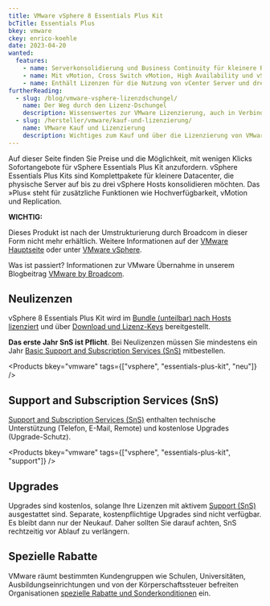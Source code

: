 ```yaml
---
title: VMware vSphere 8 Essentials Plus Kit
bcTitle: Essentials Plus
bkey: vmware
ckey: enrico-koehle
date: 2023-04-20
wanted:
  features:
    - name: Serverkonsolidierung und Business Continuity für kleinere Rechenzentren
    - name: Mit vMotion, Cross Switch vMotion, High Availability und vSphere Replication
    - name: Enthält Lizenzen für die Nutzung von vCenter Server und drei vSphere Hosts als Bundle-Lizenz
furtherReading:
  - slug: /blog/vmware-vsphere-lizenzdschungel/
    name: Der Weg durch den Lizenz-Dschungel
    description: Wissenswertes zur VMware Lizenzierung, auch in Verbindung mit Microsoft Windows Servern.
  - slug: /hersteller/vmware/kauf-und-lizenzierung/
    name: VMware Kauf und Lizenzierung
    description: Wichtiges zum Kauf und über die Lizenzierung von VMware Produkten in der Form eines Nachschlagewerks.
---
```


<Intro>

Auf dieser Seite finden Sie Preise und die Möglichkeit, mit wenigen Klicks Sofortangebote für vSphere Essentials Plus Kit anzufordern. vSphere Essentials Plus Kits sind Komplettpakete für kleinere Datacenter, die physische Server auf bis zu drei vSphere Hosts konsolidieren möchten. Das »Plus« steht für zusätzliche Funktionen wie Hochverfügbarkeit, vMotion und Replication.

</Intro>

<TOC />


<Info type="strong">

**WICHTIG:** <br />

Dieses Produkt ist nach der Umstrukturierung durch Broadcom in dieser Form nicht mehr erhältlich. Weitere Informationen auf der [VMware Hauptseite](/hersteller/vmware/) oder unter [VMware vSphere](/hersteller/vmware/vsphere/).

Was ist passiert? Informationen zur VMware Übernahme in unserem Blogbeitrag [VMware by Broadcom](/blog/vmware-by-broadcom/).


</Info>


## Neulizenzen

vSphere 8 Essentials Plus Kit wird im [Bundle (unteilbar) nach Hosts lizenziert](/hersteller/vmware/vsphere/essentials-kit/#lizenzierung) und über [Download und Lizenz-Keys](/hersteller/vmware/kauf-und-lizenzierung/#download-und-lizenzschlüssel) bereitgestellt.

<Info>

**Das erste Jahr SnS ist Pflicht**. Bei Neulizenzen müssen Sie mindestens ein Jahr [Basic Support and Subscription Services (SnS)](/hersteller/vmware/kauf-und-lizenzierung/#support-and-subscription-services-sns) mitbestellen.

</Info>

<Products bkey="vmware" tags={["vsphere", "essentials-plus-kit", "neu"]} />

## Support and Subscription Services (SnS)

[Support and Subscription Services (SnS)](/hersteller/vmware/kauf-und-lizenzierung/#support-and-subscription-services-sns) enthalten technische Unterstützung (Telefon, E-Mail, Remote) und kostenlose Upgrades (Upgrade-Schutz).

<Products bkey="vmware" tags={["vsphere", "essentials-plus-kit", "support"]} />

## Upgrades

Upgrades sind kostenlos, solange Ihre Lizenzen mit aktivem [Support (SnS)](/hersteller/vmware/kauf-und-lizenzierung/#support-and-subscription-services-sns) ausgestattet sind. Separate, kostenpflichtige Upgrades sind nicht verfügbar. Es bleibt dann nur der Neukauf. Daher sollten Sie darauf achten, SnS rechtzeitig vor Ablauf zu verlängern.

## Spezielle Rabatte

VMware räumt bestimmten Kundengruppen wie Schulen, Universitäten, Ausbildungseinrichtungen und von der Körperschaftssteuer befreiten Organisationen [spezielle Rabatte und Sonderkonditionen](/hersteller/vmware/kauf-und-lizenzierung/#sonderkonditionen) ein.
